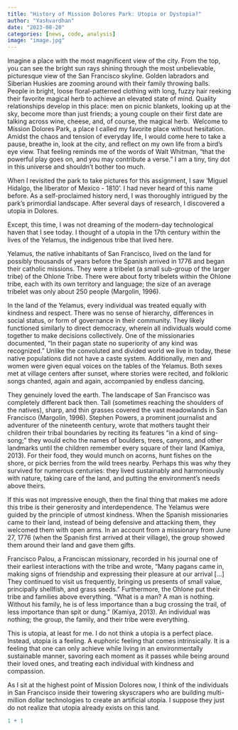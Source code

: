 ```yaml
---
title: "History of Mission Dolores Park: Utopia or Dystopia?"
author: "Yashvardhan"
date: "2023-08-20"
categories: [news, code, analysis]
image: "image.jpg"
---
```


Imagine a place with the most magnificent view of the city. From the top, you can see the bright sun rays shining through the most unbelievable, picturesque view of the San Francisco skyline. Golden labradors and Siberian Huskies are zooming around with their family throwing balls. People in bright, loose floral-patterned clothing with long, fuzzy hair reeking their favorite magical herb to achieve an elevated state of mind. Quality relationships develop in this place: men on picnic blankets, looking up at the sky, become more than just friends; a young couple on their first date are talking across wine, cheese, and, of course, the magical herb. 
​​
Welcome to Mission Dolores Park, a place I called my favorite place without hesitation. Amidst the chaos and tension of everyday life, I would come here to take a pause, breathe in, look at the city, and reflect on my own life from a bird’s eye view. That feeling reminds me of the words of Walt Whitman, “that the powerful play goes on, and you may contribute a verse.” I am a tiny, tiny dot in this universe and shouldn’t bother too much. 

When I revisited the park to take pictures for this assignment, I saw ‘Miguel Hidalgo, the liberator of Mexico - 1810’. I had never heard of this name before. As a self-proclaimed history nerd, I was thoroughly intrigued by the park’s primordial landscape. 
After several days of research, I discovered a utopia in Dolores. 

Except, this time, I was not dreaming of the modern-day technological haven that I see today. I thought of a utopia in the 17th century within the lives of the Yelamus, the indigenous tribe that lived here. 

Yelamus, the native inhabitants of San Francisco, lived on the land for possibly thousands of years before the Spanish arrived in 1776 and began their catholic missions. They were a tribelet (a small sub-group of the larger tribe) of the Ohlone Tribe. There were about forty tribelets within the Ohlone tribe, each with its own territory and language; the size of an average tribelet was only about 250 people (Margolin, 1996).

In the land of the Yelamus, every individual was treated equally with kindness and respect. There was no sense of hierarchy, differences in social status, or form of governance in their community. They likely functioned similarly to direct democracy, wherein all individuals would come together to make decisions collectively. One of the missionaries documented, “In their pagan state no superiority of any kind was recognized.” Unlike the convoluted and divided world we live in today, these native populations did not have a caste system. Additionally, men and women were given equal voices on the tables of the Yelamus. Both sexes met at village centers after sunset, where stories were recited, and folkloric songs chanted, again and again, accompanied by endless dancing.

They genuinely loved the earth. The landscape of San Francisco was completely different back then. Tall (sometimes reaching the shoulders of the natives), sharp, and thin grasses covered the vast meadowlands in San Francisco (Margolin, 1996). Stephen Powers, a prominent journalist and adventurer of the nineteenth century, wrote that mothers taught their children their tribal boundaries by reciting its features “in a kind of sing-song;” they would echo the names of boulders, trees, canyons, and other landmarks until the children remember every square of their land (Kamiya, 2013). For their food, they would munch on acorns, hunt fishes on the shore, or pick berries from the wild trees nearby. Perhaps this was why they survived for numerous centuries: they lived sustainably and harmoniously with nature, taking care of the land, and putting the environment’s needs above theirs.

If this was not impressive enough, then the final thing that makes me adore this tribe is their generosity and interdependence. The Yelamus were guided by the principle of utmost kindness. When the Spanish missionaries came to their land, instead of being defensive and attacking them, they welcomed them with open arms. In an account from a missionary from June 27, 1776 (when the Spanish first arrived at their village), the group showed them around their land and gave them gifts. 

Francisco Palou, a Franciscan missionary, recorded in his journal one of their earliest interactions with the tribe and wrote, “Many pagans came in, making signs of friendship and expressing their pleasure at our arrival [...] They continued to visit us frequently, bringing us presents of small value, principally shellfish, and grass seeds.” Furthermore, the Ohlone put their tribe and families above everything. “What is a man? A man is nothing. Without his family, he is of less importance than a bug crossing the trail, of less importance than spit or dung.” (Kamiya, 2013). An individual was nothing; the group, the family, and their tribe were everything.

This is utopia, at least for me. I do not think a utopia is a perfect place. Instead, utopia is a feeling. A euphoric feeling that comes intrinsically. It is a feeling that one can only achieve while living in an environmentally sustainable manner, savoring each moment as it passes while being around their loved ones, and treating each individual with kindness and compassion. 

As I sit at the highest point of Mission Dolores now, I think of the individuals in San Francisco inside their towering skyscrapers who are building multi-million dollar technologies to create an artificial utopia. I suppose they just do not realize that utopia already exists on this 
land.

```r
1 + 1
```
